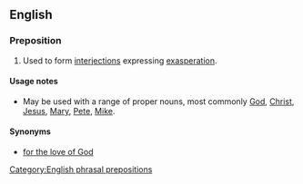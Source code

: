 {{rfc}}
==English==

===Preposition===
{{infl|en|preposition|head=[[for]] [[the]] [[love]] [[of]]}}

# {{idiomatic}} Used to form [[interjection]]s expressing [[exasperation]].

====Usage notes====
* May be used with a range of proper nouns, most commonly [[God]], [[Christ]], [[Jesus]], [[Mary]], [[Pete]], [[Mike]].

====Synonyms====
* [[for the love of God]]

[[Category:English phrasal prepositions]]
